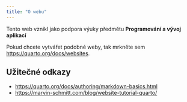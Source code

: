 ```yaml
---
title: "O webu"
---
```


Tento web vznikl jako podpora výuky předmětu **Programování a vývoj aplikací**

Pokud chcete vytvářet podobné weby, tak mrkněte sem <https://quarto.org/docs/websites>.

## Užitečné odkazy

- <https://quarto.org/docs/authoring/markdown-basics.html>
- <https://marvin-schmitt.com/blog/website-tutorial-quarto/>

